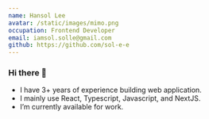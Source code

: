 ```yaml
---
name: Hansol Lee
avatar: /static/images/mimo.png
occupation: Frontend Developer
email: iamsol.solle@gmail.com
github: https://github.com/sol-e-e
---
```


### Hi there 👋

- I have 3+ years of experience building web application.
- I mainly use React, Typescript, Javascript, and NextJS.
- I’m currently available for work.
